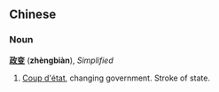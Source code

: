 ==Chinese==

===Noun===
'''[[政]][[变]]''' ('''zhèngbiàn'''), ''Simplified''

#[[Coup d'état]], changing government. Stroke of state.
